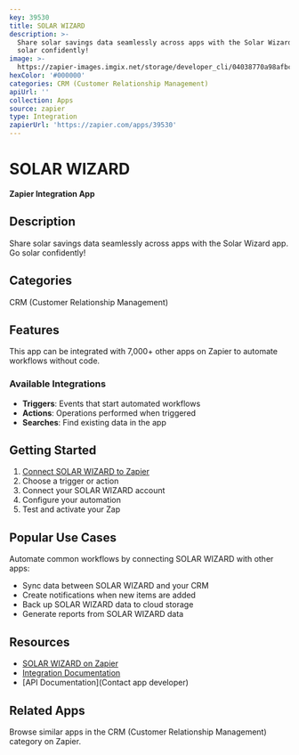 ```yaml
---
key: 39530
title: SOLAR WIZARD
description: >-
  Share solar savings data seamlessly across apps with the Solar Wizard app. Go
  solar confidently!
image: >-
  https://zapier-images.imgix.net/storage/developer_cli/04038770a98afbca384f4d09f2adc055.png?auto=format%2Ccompress&ixlib=python-3.0.0&q=50
hexColor: '#000000'
categories: CRM (Customer Relationship Management)
apiUrl: ''
collection: Apps
source: zapier
type: Integration
zapierUrl: 'https://zapier.com/apps/39530'
---
```

# SOLAR WIZARD

**Zapier Integration App**

## Description

Share solar savings data seamlessly across apps with the Solar Wizard app. Go solar confidently!

## Categories

CRM (Customer Relationship Management)

## Features

This app can be integrated with 7,000+ other apps on Zapier to automate workflows without code.

### Available Integrations

- **Triggers**: Events that start automated workflows
- **Actions**: Operations performed when triggered
- **Searches**: Find existing data in the app

## Getting Started

1. [Connect SOLAR WIZARD to Zapier](https://zapier.com/apps/39530)
2. Choose a trigger or action
3. Connect your SOLAR WIZARD account
4. Configure your automation
5. Test and activate your Zap

## Popular Use Cases

Automate common workflows by connecting SOLAR WIZARD with other apps:

- Sync data between SOLAR WIZARD and your CRM
- Create notifications when new items are added
- Back up SOLAR WIZARD data to cloud storage
- Generate reports from SOLAR WIZARD data

## Resources

- [SOLAR WIZARD on Zapier](https://zapier.com/apps/39530)
- [Integration Documentation](https://zapier.com/apps/39530/integrations)
- [API Documentation](Contact app developer)

## Related Apps

Browse similar apps in the CRM (Customer Relationship Management) category on Zapier.
